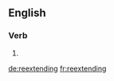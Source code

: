 ==English==

===Verb===
{{head|en|present participle}}

# {{present participle of|reextend|lang=en|nocat=1}}

[[de:reextending]]
[[fr:reextending]]